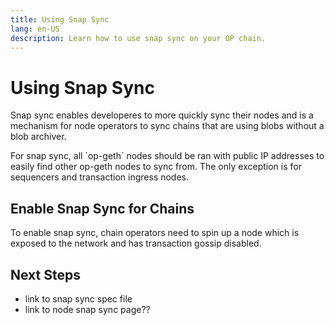 ```yaml
---
title: Using Snap Sync
lang: en-US
description: Learn how to use snap sync on your OP chain.
---
```



# Using Snap Sync

Snap sync enables developeres to more quickly sync their nodes and is a mechanism for node operators to sync chains that are using blobs without a blob archiver.

<Callout type="warning">
  For snap sync, all `op-geth` nodes should be ran with public IP addresses to easily find other op-geth nodes to sync from. 
  The only exception is for sequencers and transaction ingress nodes.
</Callout>

## Enable Snap Sync for Chains

To enable snap sync, chain operators need to spin up a node which is exposed to the network and has transaction gossip disabled.

## Next Steps

*   link to snap sync spec file
*   link to node snap sync page??

